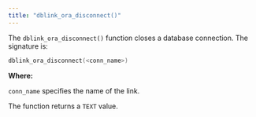 ```yaml
---
title: "dblink_ora_disconnect()"
---
```


<div id="dblink_ora_disconnect" class="registered_link"></div>

The `dblink_ora_disconnect()` function closes a database connection. The signature is:

```c
dblink_ora_disconnect(<conn_name>)
```

**Where:**

`conn_name` specifies the name of the link.

The function returns a `TEXT` value.
